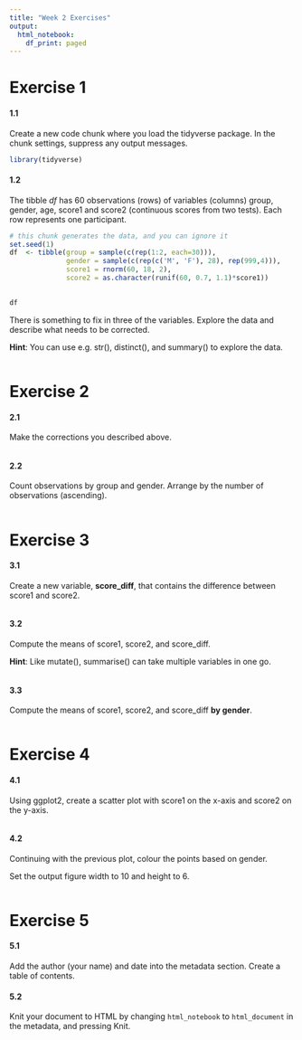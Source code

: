 ```yaml
---
title: "Week 2 Exercises"
output:
  html_notebook:
    df_print: paged
---
```


# Exercise 1

#### 1.1

Create a new code chunk where you load the tidyverse package. In the chunk settings, suppress any output messages.  

```r
library(tidyverse)
```

#### 1.2

The tibble *df* has 60 observations (rows) of variables (columns) group, gender, age, score1 and score2 (continuous scores from two tests). Each row represents one participant.  
```r
# this chunk generates the data, and you can ignore it
set.seed(1)
df  <- tibble(group = sample(c(rep(1:2, each=30))),
              gender = sample(c(rep(c('M', 'F'), 28), rep(999,4))),
              score1 = rnorm(60, 18, 2),
              score2 = as.character(runif(60, 0.7, 1.1)*score1))
  
```

```r
df
```


There is something to fix in three of the variables. Explore the data and describe what needs to be corrected.  

**Hint**: You can use e.g. str(), distinct(), and summary() to explore the data.  
```r

```


# Exercise 2

#### 2.1

Make the corrections you described above.
```r

```

#### 2.2

Count observations by group and gender. Arrange by the number of observations (ascending).
```r

```


# Exercise 3

#### 3.1

Create a new variable, **score_diff**, that contains the difference between score1 and score2.

```r

```

#### 3.2

Compute the means of score1, score2, and score_diff.

**Hint**: Like mutate(), summarise() can take multiple variables in one go.

```r

```

#### 3.3

Compute the means of score1, score2, and score_diff **by gender**.

```r

```


# Exercise 4

#### 4.1

Using ggplot2, create a scatter plot with score1 on the x-axis and score2 on the y-axis. 
```r

```


#### 4.2

Continuing with the previous plot, colour the points based on gender. 

Set the output figure width to 10 and height to 6.


```r

```


# Exercise 5

#### 5.1

Add the author (your name) and date into the metadata section. Create a table of contents.  

#### 5.2

Knit your document to HTML by changing `html_notebook` to `html_document` in the metadata, and pressing Knit.   
